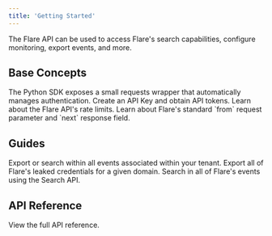 ```yaml
---
title: 'Getting Started'
---
```


The Flare API can be used to access Flare's search capabilities, configure monitoring, export events, and more.

## Base Concepts

<CardGroup cols={2}>

  <Card title="Python SDK" icon="toolbox" href="/concepts/sdk">
    The Python SDK exposes a small requests wrapper
    that automatically manages authentication.
  </Card>

  <Card title="Authentication" icon="key" href="/concepts/authentication">
    Create an API Key and obtain API tokens.
  </Card>

  <Card title="Rate Limits" icon="gauge-high" href="/concepts/rate-limits">
    Learn about the Flare API's rate limits.
  </Card>

  <Card title="Paging" icon="scroll" href="/concepts/paging">
    Learn about Flare's standard `from` request parameter and `next` response field.
  </Card>

</CardGroup>

## Guides

<CardGroup cols={2}>

  <Card title="List Events Within a Tenant" icon="list" href="/guides/tenant-events">
    Export or search within all events associated within your tenant.
  </Card>

  <Card title="Exporting a Domain's Credentials" icon="passport" href="/guides/credentials-export-domain">
    Export all of Flare's leaked credentials for a given domain.
  </Card>

  <Card title="Global Search" icon="magnifying-glass" href="/guides/global-search">
    Search in all of Flare's events using the Search API.
  </Card>

</CardGroup>

## API Reference

<CardGroup cols={2}>
  <Card title="Endpoint References" icon="code" href="/api-reference">
    View the full API reference.
  </Card>
</CardGroup>
